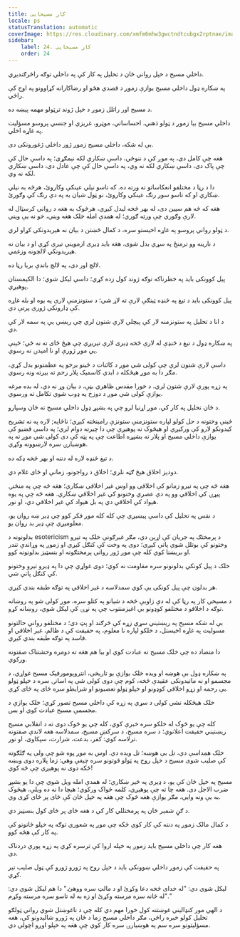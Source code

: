 ```yaml
---
title: کار مسیحایی
locale: ps
statusTranslation: automatic
coverImage: https://res.cloudinary.com/xmfm6mhw3gwctndtcubgx2rptnae/image/upload/v1741354419/small_cover_la_gran_rebelion_28716e29d2.webp
sidebar:
    label: 24. کار مسیحایی
    order: 24
---
```

داخلي مسيح د خپل رواني ځان د تحلیل په کار کې په داخلي توګه راڅرګندیږي.

په ښکاره ډول داخلي مسيح یوازې زموږ د قصدي هڅو او رضاکارانه کړاوونو په اوج کې راځي.

د مسيح اور راتلل زموږ د خپل ژوند ترټولو مهمه پیښه ده.

داخلي مسيح بیا زموږ د ټولو ذهني، احساساتي، موټرو، غریزي او جنسي پروسو مسؤلیت په غاړه اخلي.

بې له شکه، داخلي مسيح زموږ ژور داخلي ژغورونکی دی.

هغه چې کامل دی، په موږ کې د ننوځي، داسې ښکاري لکه نیمګړی؛ په داسې حال کې چې پاک دی، داسې ښکاري لکه نه وي، په داسې حال کې چې عادل دی، داسې ښکاري لکه نه وي.

دا د رڼا د مختلفو انعکاساتو ته ورته ده. که تاسو نیلي عینکې وکاروئ، هرڅه به نیلي ښکاري او که تاسو سور رنګ عینکې وکاروئ، نو ټول شیان به په دې رنګ کې وګورئ.

هغه که څه هم سپین دی، له بهر څخه لیدل کیږي، هرڅوک به هغه د رواني کرسټال له لارې وګوري چې ورته ګوري؛ له همدې امله خلک هغه ویني، خو نه یې ویني.

د ټولو رواني پروسو په غاړه اخیستو سره، د کمال څښتن د بیان نه هیریدونکی کړاو لري.

د نارینه وو ترمنځ په سړي بدل شوی، هغه باید ډیری ازموینې تیرې کړي او د بیان نه هیریدونکي لالچونه وزغمي.

لالچ اور دی، په لالچ باندې بریا رڼا ده.

پیل کوونکی باید په خطرناکه توګه ژوند کول زده کړي؛ داسې لیکل شوي؛ دا الكیمستان پوهیږي.

پیل کوونکی باید د تیغ په څنډه ټینګې لارې ته لاړ شي؛ د ستونزمنې لارې په یوه او بله غاړه کې ډارونکي ژورې پرتې دي.

د انا د تحلیل په ستونزمنه لار کې پیچلې لارې شتون لري چې ریښې یې په سمه لار کې دي.

په ښکاره ډول د تیغ د څنډې له لارې څخه ډیری لارې تیریږي چې هیڅ ځای ته نه ځي؛ ځینې یې موږ ژورې او نا امیدۍ ته رسوي.

داسې لارې شتون لري چې کولی شي موږ د کائنات د ځینو برخو په عظمتونو بدل کړي، مګر دا به موږ هیڅکله د ابدي کاسمیک پلار رحم ته بیرته ونه رسوي.

په زړه پورې لارې شتون لري، د خورا مقدس ظاهري بڼې، د بیان وړ نه دي، له بده مرغه یوازې کولی شي موږ د دوزخ په ډوب شوي تکامل ته ورسوي.

د ځان تحلیل په کار کې، موږ اړتیا لرو چې په بشپړ ډول داخلي مسيح ته ځان وسپارو.

ځینې ​​​​وختونه د حل کولو لپاره ستونزمنې ستونزې رامینځته کیږي؛ ناڅاپه; لاره په نه تشریح کیدونکو لارو کې ورکیږي او هیڅوک نه پوهیږي چې دا چیرته دوام لري؛ په داسې قضیو کې یوازې داخلي مسيح او پلار ته بشپړه اطاعت چې په پټه کې دی کولی شي موږ ته په هوښیارۍ سره لارښوونه وکړي.

د تیغ څنډه لاره له دننه او بهر څخه ډکه ده.

دودیز اخلاق هیڅ ګټه نلري؛ اخلاق د رواجونو، زمانې او ځای غلام دي.

هغه څه چې په تیرو زمانو کې اخلاقي وو اوس غیر اخلاقي ښکاري؛ هغه څه چې په منځنۍ پیړۍ کې اخلاقي وو په دې عصري وختونو کې غیر اخلاقي ښکاري. هغه څه چې په یوه هیواد کې اخلاقي دي په بل هیواد کې غیر اخلاقي دي، او نور.

د نفس په تحلیل کې داسې پیښیږي چې کله کله موږ فکر کوو چې ډیر ښه روان یو، معلومیږي چې ډیر بد روان یو.

بدلونونه د esotericism د پرمختګ په جریان کې اړین دي، مګر غبرګوني خلک په تیرو وختونو کې بوتلل شوي پاتې کیږي؛ دوی په وخت کې کنګل کیږي او زموږ په وړاندې تندر او بریښنا کوي کله چې موږ ژور رواني پرمختګونه او بنسټیز بدلونونه کوو.

خلک د پیل کونکي بدلونونو سره مقاومت نه کوي؛ دوی غواړي چې دا په ډیرو تیرو وختونو کې کنګل پاتې شي.

هر بدلون چې پیل کونکی یې کوي سمدلاسه د غیر اخلاقي په توګه طبقه بندي کیږي.

د مسیحي کار په رڼا کې له دې زاویې څخه د شیانو په کتلو سره، موږ کولی شو په روښانه توګه د اخلاقو د مختلفو کوډونو بې اغیزمنتوب چې په نړۍ کې لیکل شوي، روښانه کړو.

بې له شکه مسیح په ریښتیني سړي زړه کې څرګند او پټ دی؛ د مختلفو رواني حالتونو مسولیت په غاړه اخیستل، د خلکو لپاره نا معلوم، په حقیقت کې د ظالم، غیر اخلاقي او فاسد په توګه طبقه بندي کیږي.

دا متضاد ده چې خلک مسیح ته عبادت کوي او بیا هم هغه ته دومره وحشتناک صفتونه ورکوي.

په ښکاره ډول بې هوښه او ویده خلک یوازې یو تاریخي، انتروپومورفیک مسیح غواړي، د مجسمو او نه ماتیدونکي عقیدې څخه، کوم چې دوی کولی شي په اسانۍ سره د خپلو ټولو بې رحمه او زړو اخلاقي کوډونو او خپلو ټولو تعصبونو او شرایطو سره ځای په ځای کړي.

خلک هیڅکله نشي کولی د سړي په زړه کې داخلي مسیح تصور کړي؛ خلک یوازې د مجسمې مسیح عبادت کوي او بس.

کله چې یو څوک له خلکو سره خبرې کوي، کله چې یو څوک دوی ته د انقلابي مسیح ریښتیني حقیقت اعلانوي؛ د سره مسیح، د سرکښ مسیح، سمدلاسه هغه لاندې صفتونه ترلاسه کوي: کفر، بدعت، شرارت، سپکاوی، او نور.

خلک همداسې دي، تل بې هوښه؛ تل ویده دي. اوس به موږ پوه شو چې ولې په ګلګوته کې صلیب شوی مسیح د خپل روح په ټولو قوتونو سره چیغې وهي: زما پلاره دوی وبښه ځکه دوی نه پوهیږي چې څه کوي!

مسیح په خپل ځان کې یو، د ډیری په څیر ښکاري؛ له همدې امله ویل شوي چې دا یو بشپړ ضرب الاجل دی. هغه چا ته چې پوهیږي، کلمه ځواک ورکوي؛ هیچا دا نه ده ویلې، هیڅوک به یې ونه وايي، مګر یوازې هغه څوک چې هغه په خپل ځان کې ځای پر ځای کړی وي.

د ګڼ شمېر ځان په پرمختللي کار کې د هغه ځای پر ځای کول بنسټیز دي.

د کمال مالک زموږ په دننه کې کار کوي ځکه چې موږ په شعوري توګه په خپلو ځانونو کې په کار کې هڅه کوو.

هغه کار چې داخلي مسیح باید زموږ په خپله اروا کې ترسره کړي په زړه پورې دردناک دی.

په حقیقت کې زموږ داخلي ښوونکی باید د خپل روح په ژورو ژورو کې ټول صلیب تیر کړي.

لیکل شوي دي: "له خدای څخه دعا وکړئ او د مالټ سره ووهئ." دا هم لیکل شوي دي: "له ځانه سره مرسته وکړئ او زه به له تاسو سره مرسته وکړم."

د الهي مور کنډالیني غوښتنه کول خورا مهم دي کله چې د ناغوښتل شوي رواني ټولګو تحلیل کولو خبره راځي، مګر داخلي مسیح زما د ځان په ژورو شالیدونو کې، هغه مسؤلیتونو سره سم په هوښیارۍ سره کار کوي چې هغه په ​​خپلو اوږو اچولي دي.

